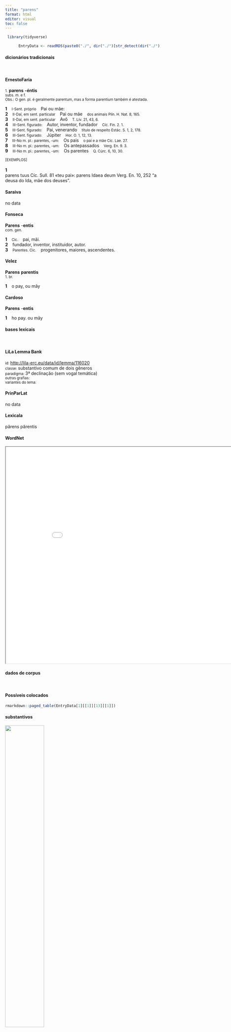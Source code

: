 ```yaml
---
title: "parens"
format: html
editor: visual
toc: false
---
```



```r
 library(tidyverse) 

      EntryData <- readRDS(paste0("./", dir("./")[str_detect(dir("./"), "_xx112-97-114-101-110-115xx_.rds")]))

```


#### dicionários tradicionais

&emsp;




::: panel-tabset

#### ErnestoFaria

<small>1.</small> <b>parens</b> <b>-éntis</b> <br> <small>subs. m. e f.</small> <br> <small>Obs.: O gen. pl. é geralmente parentum, mas a forma parentium também é atestada.</small>   <p> <b>1</b> &ensp; <small>I-Sent. próprio</small> &ensp; Pai ou mãe: &ensp; <small></small> <br> <b>2</b> &ensp; <small>II-Daí, em sent. particular</small> &ensp; Pai ou mãe &ensp; <small>dos animais Plín. H. Nat. 8, 165.</small> <br> <b>3</b> &ensp; <small>II-Daí, em sent. particular</small> &ensp; Avô &ensp; <small>T. Lív. 21, 43, 6.</small> <br> <b>4</b> &ensp; <small>III-Sent. figurado:</small> &ensp; Autor, inventor, fundador &ensp; <small>Cíc. Fin. 2. 1.</small> <br> <b>5</b> &ensp; <small>III-Sent. figurado:</small> &ensp; Pai, venerando &ensp; <small>título de respeito Estác. S. 1, 2, 178.</small> <br> <b>6</b> &ensp; <small>III-Sent. figurado:</small> &ensp; Júpiter &ensp; <small>Hor. O. 1, 12, 13.</small> <br> <b>7</b> &ensp; <small>III-No m. pl.: parentes, -um:</small> &ensp; Os pais &ensp; <small>o pai e a mãe Cíc. Lae. 27.</small> <br> <b>8</b> &ensp; <small>III-No m. pl.: parentes, -um:</small> &ensp; Os antepassados &ensp; <small>Verg. En. 9. 3.</small> <br> <b>9</b> &ensp; <small>III-No m. pl.: parentes, -um:</small> &ensp; Os parentes &ensp; <small>Q. Cúrc. 6, 10, 30.</small> </p>   <p><small>[EXEMPLOS]</small><br> <br><b>1</b><br>parens tuus Cíc. Sull. 81 «teu pai»: parens Idaea deum Verg. En. 10, 252 “a deusa do Ida, mãe dos deuses”. </p>




#### Saraiva

no data




#### Fonseca

<b>Parens</b> -<b>entis</b> <br> <small>com. gen.</small>   <p> <b>1</b> &ensp; <small>Cic.</small> &ensp; pai, mãi. <br> <b>2</b> &ensp; fundador, inventor, instituidor, autor. <br> <b>3</b> &ensp; <small>Parentes. Cic.</small> &ensp; progenitores, maiores, ascendentes. </p>




#### Velez

<b>Parens</b> <b>parentis</b> <br> <small>1. br.</small>   <p> <b>1</b> &ensp; o pay, ou mãy </p>




#### Cardoso

<b>Parens</b> -<b>entis</b>   <p> <b>1</b> &ensp; ho pay. ou mãy </p>


:::



#### bases lexicais

&emsp;






::: panel-tabset

#### LiLa Lemma Bank

<small> id: </small> <a href=' http://lila-erc.eu/data/id/lemma/116020 ' target="_blank"> http://lila-erc.eu/data/id/lemma/116020 </a> <br>
<small> classe: </small> substantivo comum de dois gêneros   <br>
<small> paradigma: </small> 3ª declinação (sem vogal temática) <br>
<small> outras grafias: </small>  <br>
<small> variantes do lema: </small>  <br>





#### PrinParLat

no data




#### Lexicala

părens 
 părentis




#### WordNet

<iframe width='900' height='700' src='Media/Tree__xx112-97-114-101-110-115xx__sem_type_lexemes_pt.html'>

</iframe>


:::



#### dados de corpus

&emsp;




::: panel-tabset

#### Possíveis colocados

```r

rmarkdown::paged_table(EntryData[1][[1]][13][[1]])

```


#### substantivos

![](./Media/wordcloud__xx112-97-114-101-110-115xx__BY_collocate_scoreSUBST.webp){width=50% fig-alt='This chart plots collocate by scoreSUBST, for the headword parens here are all the values plotted: collocate: patria; scoreSUBST: 2. collocate: tuus; scoreSUBST: 0. collocate: tu; scoreSUBST: 0. collocate: ab; scoreSUBST: 0'}




#### adjetivos

![](./Media/wordcloud__xx112-97-114-101-110-115xx__BY_collocate_scoreADJ.webp){width=50% fig-alt='This chart plots collocate by scoreADJ, for the headword parens here are all the values plotted: collocate: patria; scoreADJ: 0. collocate: tuus; scoreADJ: 0. collocate: tu; scoreADJ: 0. collocate: ab; scoreADJ: 0'}




#### verbos

![](./Media/wordcloud__xx112-97-114-101-110-115xx__BY_collocate_scoreVERBO.webp){width=50% fig-alt='This chart plots collocate by scoreVERBO, for the headword parens here are all the values plotted: collocate: patria; scoreVERBO: 0. collocate: tuus; scoreVERBO: 0. collocate: tu; scoreVERBO: 0. collocate: ab; scoreVERBO: 0'}




#### advérbios

![](./Media/wordcloud__xx112-97-114-101-110-115xx__BY_collocate_scoreADV.webp){width=50% fig-alt='This chart plots collocate by scoreADV, for the headword parens here are all the values plotted: collocate: patria; scoreADV: 0. collocate: tuus; scoreADV: 0. collocate: tu; scoreADV: 0. collocate: ab; scoreADV: 0'}




#### preposições e conjunções

![](./Media/wordcloud__xx112-97-114-101-110-115xx__BY_collocate_scoreFUNC.webp){width=50% fig-alt='This chart plots collocate by scoreFUNC, for the headword parens here are all the values plotted: collocate: patria; scoreFUNC: 0. collocate: tuus; scoreFUNC: 0. collocate: tu; scoreFUNC: 0. collocate: ab; scoreFUNC: 20'}


:::



::: panel-tabset

#### ExemplosTraduzidos

<p> et tu <b>parentem</b> redde <br> <small> Sen.Ag.968 <br> E tu, devolve-me meu pai. <small> [JDD] </small> </small> </p>
; <p> hae te <b>parenti</b> paruulum tradunt manus <br> <small> Sen.Oed.806 <br> Estas mãos te entregaram ainda pequenininho à tua mãe. <small> [JDD] </small> </small> </p>
; <p> ne te <b>parentis</b> pigeat inuenti uide <br> <small> Sen.Oed.836 <br> Vê se não vais te arrepender da mãe que encontrares. <small> [JDD] </small> </small> </p>
; <p> metuis <b>parentem</b> quae tuum reditum expetens sollicita pendet <br> <small> Sen.Oed.795 <br> Temes tua mãe, que está ansiosa, esperando preocupada o teu retorno? <small> [JDD] </small> </small> </p>
; <p> tantis excitati praemiis et sua sponte multi in disciplinam conueniunt et a <b>parentibus</b> propinquisque mittuntur <br> <small> Caes.Gal.6.14.2 <br> Tentados por tão grandes vantagens, muitos vêm se juntar a essa aprendizagem tanto por sua própria vontade, como enviados por seus pais e familiares. <small> [JDD, de outra edição] </small> </small> </p>
; <p> idem possunt abducunt a patria a <b>parentibus</b> ab amicis a uirtutibus et inter spem uitam misera nisi turpis inludunt <br> <small> Sen.Ep.123.12 <br> Elas podem o mesmo: nos afastam da pátria, dos pais, dos amigos, das virtudes e com uma esperança infeliz, senão vergonhosa, nos lançam a uma vida vergonhosa.[*] <small>  </small> </small> </p>





#### Frequência por autor

![](./Media/barchart__xx112-97-114-101-110-115xx__lemma_BY_author_Frequencies.webp){width=50% fig-alt='This charts plots the frequency of lemma by author_Frequencies. The Vergilius subcorpus registers the highest normalized frequency, with the value of 7.72 and an absolute frequency of 4. The Horatius subcorpus follows, with a normalized frequency of 7.1 and an absolute frequency of 8. the subcorpus with the least normalized frequency is Ovidius with the normalized value of 0 and an absolute freqeuncy of 0. here are all the values: subcorpus: Caesar ; normalized frequency: 1 ; absolute frequency: 0.377672029609487. subcorpus: Cicero ; normalized frequency: 23 ; absolute frequency: 1.43280755525653. subcorpus: Horatius ; normalized frequency: 8 ; absolute frequency: 7.10416481662375. subcorpus: Ovidius ; normalized frequency: 0 ; absolute frequency: 0. subcorpus: Phaedrus ; normalized frequency: 0 ; absolute frequency: 0. subcorpus: Sallustius ; normalized frequency: 6 ; absolute frequency: 5.56534644281607. subcorpus: Seneca ; normalized frequency: 33 ; absolute frequency: 6.15889960993636. subcorpus: Suetonius ; normalized frequency: 0 ; absolute frequency: 0. subcorpus: Tacitus ; normalized frequency: 0 ; absolute frequency: 0. subcorpus: Vergilius ; normalized frequency: 4 ; absolute frequency: 7.72200772200772. subcorpus: Hieronymus ; normalized frequency: 0 ; absolute frequency: 0'}




#### Frequência por gênero

![](./Media/barchart__xx112-97-114-101-110-115xx__lemma_BY_genre_Frequencies.webp){width=50% fig-alt='This charts plots the frequency of lemma by genre_Frequencies. The Poesia.trágica subcorpus registers the highest normalized frequency, with the value of 23.45 and an absolute frequency of 27. The Poesia.trágica subcorpus follows, with a normalized frequency of 23.45 and an absolute frequency of 27. the subcorpus with the least normalized frequency is Prosa.epistolográfica with the normalized value of 0 and an absolute freqeuncy of 0. here are all the values: subcorpus: Prosa.histórica ; normalized frequency: 7 ; absolute frequency: 1.70403369118041. subcorpus: Prosa.filosófica ; normalized frequency: 6 ; absolute frequency: 0.988451590583351. subcorpus: Prosa.oratória ; normalized frequency: 23 ; absolute frequency: 2.20828972761226. subcorpus: Prosa.epistolográfica ; normalized frequency: 0 ; absolute frequency: 0. subcorpus: Poesia.lírica ; normalized frequency: 8 ; absolute frequency: 6.73004122150248. subcorpus: Poesia.didática ; normalized frequency: 0 ; absolute frequency: 0. subcorpus: Poesia.trágica ; normalized frequency: 27 ; absolute frequency: 23.453787352328. subcorpus: Poesia.épica ; normalized frequency: 4 ; absolute frequency: 7.72200772200772. subcorpus: Prosa.ficcional ; normalized frequency: 0 ; absolute frequency: 0'}




#### Frequência por século

![](./Media/barchart__xx112-97-114-101-110-115xx__lemma_BY_period_Frequencies.webp){width=50% fig-alt='This charts plots the frequency of lemma by period_Frequencies. The I.d.C. subcorpus registers the highest normalized frequency, with the value of 5.05 and an absolute frequency of 33. The I.a.C. subcorpus follows, with a normalized frequency of 1.95 and an absolute frequency of 42. the subcorpus with the least normalized frequency is II.d.C. with the normalized value of 0 and an absolute freqeuncy of 0. here are all the values: subcorpus: I.a.C. ; normalized frequency: 42 ; absolute frequency: 1.9548522224808. subcorpus: I.d.C. ; normalized frequency: 33 ; absolute frequency: 5.04818724185406. subcorpus: II.d.C. ; normalized frequency: 0 ; absolute frequency: 0. subcorpus: IV.d.C. ; normalized frequency: 0 ; absolute frequency: 0'}


:::

